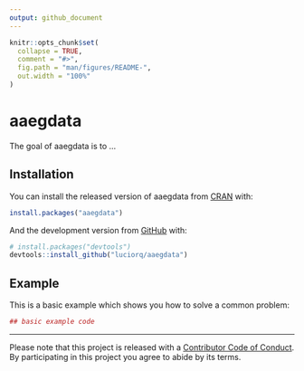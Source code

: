 ```yaml
---
output: github_document
---
```


<!-- README.md is generated from README.Rmd. Please edit that file -->

```r
knitr::opts_chunk$set(
  collapse = TRUE,
  comment = "#>",
  fig.path = "man/figures/README-",
  out.width = "100%"
)
```
# aaegdata

The goal of aaegdata is to ...

## Installation

You can install the released version of aaegdata from [CRAN](https://CRAN.R-project.org) with:

``` r
install.packages("aaegdata")
```

And the development version from [GitHub](https://github.com/) with:

``` r
# install.packages("devtools")
devtools::install_github("luciorq/aaegdata")
```
## Example

This is a basic example which shows you how to solve a common problem:

```r
## basic example code
```

----
Please note that this project is released with a [Contributor Code of Conduct](CODE_OF_CONDUCT.md). By participating in this project you agree to abide by its terms.

